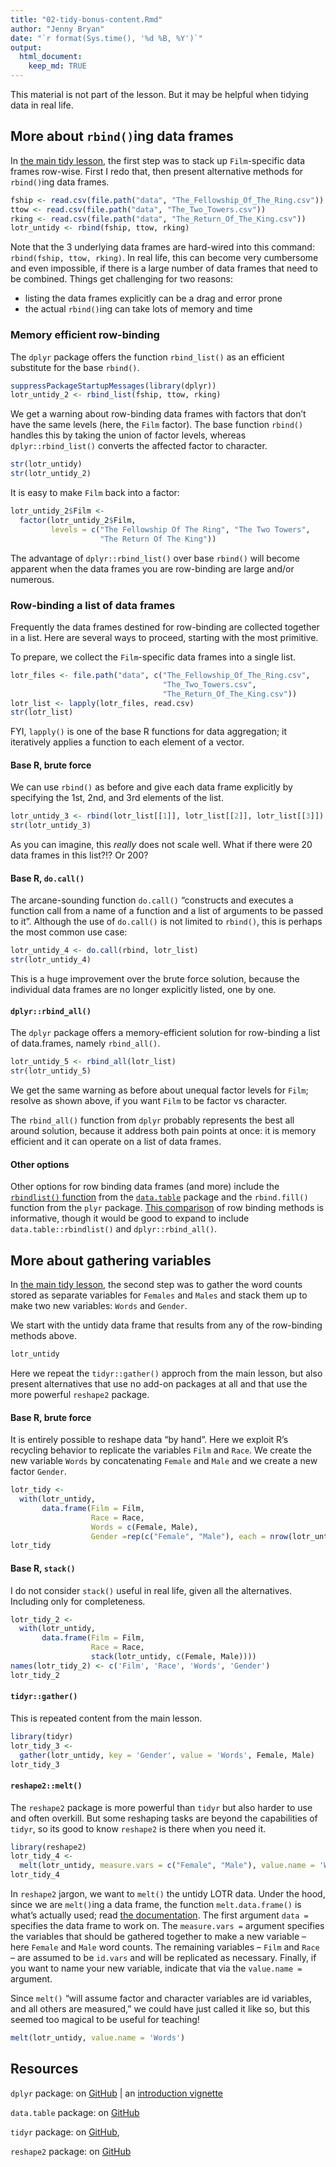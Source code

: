 ```yaml
---
title: "02-tidy-bonus-content.Rmd"
author: "Jenny Bryan"
date: "`r format(Sys.time(), '%d %B, %Y')`"
output:
  html_document:
    keep_md: TRUE
---
```


This material is not part of the lesson. But it may be helpful when tidying data in real life.

## More about `rbind()`ing data frames

In [the main tidy lesson](01-tidy.md), the first step was to stack up `Film`-specific data frames row-wise. First I redo that, then present alternative methods for `rbind()`ing data frames.

```r
fship <- read.csv(file.path("data", "The_Fellowship_Of_The_Ring.csv"))
ttow <- read.csv(file.path("data", "The_Two_Towers.csv"))
rking <- read.csv(file.path("data", "The_Return_Of_The_King.csv"))  
lotr_untidy <- rbind(fship, ttow, rking)
```

Note that the 3 underlying data frames are hard-wired into this command: `rbind(fship, ttow, rking)`. In real life, this can become very cumbersome and even impossible, if there is a large number of data frames that need to be combined. Things get challenging for two reasons:

  * listing the data frames explicitly can be a drag and error prone
  * the actual `rbind()`ing can take lots of memory and time
  
### Memory efficient row-binding

The `dplyr` package offers the function `rbind_list()` as an efficient substitute for the base `rbind()`.

```r
suppressPackageStartupMessages(library(dplyr))
lotr_untidy_2 <- rbind_list(fship, ttow, rking)
```

We get a warning about row-binding data frames with factors that don't have the same levels (here, the `Film` factor). The base function `rbind()` handles this by taking the union of factor levels, whereas `dplyr::rbind_list()` converts the affected factor to character.

```r
str(lotr_untidy)
str(lotr_untidy_2)
```

It is easy to make `Film` back into a factor:

```r
lotr_untidy_2$Film <-
  factor(lotr_untidy_2$Film,
         levels = c("The Fellowship Of The Ring", "The Two Towers",
                    "The Return Of The King"))
```

The advantage of `dplyr::rbind_list()` over base `rbind()` will become apparent when the data frames you are row-binding are large and/or numerous. 

### Row-binding a list of data frames

Frequently the data frames destined for row-binding are collected together in a list. Here are several ways to proceed, starting with the most primitive.

To prepare, we collect the `Film`-specific data frames into a single list.

```r
lotr_files <- file.path("data", c("The_Fellowship_Of_The_Ring.csv",
                                  "The_Two_Towers.csv",
                                  "The_Return_Of_The_King.csv"))
lotr_list <- lapply(lotr_files, read.csv)
str(lotr_list)
```

FYI, `lapply()` is one of the base R functions for data aggregation; it iteratively applies a function to each element of a vector.

#### Base R, brute force

We can use `rbind()` as before and give each data frame explicitly by specifying the 1st, 2nd, and 3rd elements of the list.

```r
lotr_untidy_3 <- rbind(lotr_list[[1]], lotr_list[[2]], lotr_list[[3]])
str(lotr_untidy_3)
```

As you can imagine, this *really* does not scale well. What if there were 20 data frames in this list?!? Or 200?

#### Base R, `do.call()`

The arcane-sounding function `do.call()` "constructs and executes a function call from a name of a function and a list of arguments to be passed to it". Although the use of `do.call()` is not limited to `rbind()`, this is perhaps the most common use case:

```r
lotr_untidy_4 <- do.call(rbind, lotr_list)
str(lotr_untidy_4)
```

This is a huge improvement over the brute force solution, because the individual data frames are no longer explicitly listed, one by one.

#### `dplyr::rbind_all()`

The `dplyr` package offers a memory-efficient solution for row-binding a list of data.frames, namely `rbind_all()`.

```r
lotr_untidy_5 <- rbind_all(lotr_list)
str(lotr_untidy_5)
```

We get the same warning as before about unequal factor levels for `Film`; resolve as shown above, if you want `Film` to be factor vs character.

The `rbind_all()` function from `dplyr` probably represents the best all around solution, because it address both pain points at once: it is memory efficient and it can operate on a list of data frames.

#### Other options

Other options for row binding data frames (and more) include the [`rbindlist()` function](http://stackoverflow.com/questions/15673550/why-is-rbindlist-better-than-rbind) from the [`data.table`](https://github.com/Rdatatable/data.table/) package and the `rbind.fill()` function from the `plyr` package. [This comparison](http://rcrastinate.blogspot.ca/2013/05/the-rbinding-race-for-vs-docall-vs.html) of row binding methods is informative, though it would be good to expand to include `data.table::rbindlist()` and `dplyr::rbind_all()`.

## More about gathering variables

In [the main tidy lesson](01-tidy.md), the second step was to gather the word counts stored as separate variables for `Females` and `Males` and stack them up to make two new variables: `Words` and `Gender`.

We start with the untidy data frame that results from any of the row-binding methods above.

```r
lotr_untidy
```

Here we repeat the `tidyr::gather()` approch from the main lesson, but also present alternatives that use no add-on packages at all and that use the more powerful `reshape2` package.

#### Base R, brute force

It is entirely possible to reshape data "by hand". Here we exploit R's recycling behavior to replicate the variables `Film` and `Race`. We create the new variable `Words` by concatenating `Female` and `Male` and we create a new factor `Gender`.

```r
lotr_tidy <-
  with(lotr_untidy,
       data.frame(Film = Film,
                  Race = Race,
                  Words = c(Female, Male),
                  Gender =rep(c("Female", "Male"), each = nrow(lotr_untidy))))
lotr_tidy
```

#### Base R, `stack()`

I do not consider `stack()` useful in real life, given all the alternatives. Including only for completeness.

```r
lotr_tidy_2 <-
  with(lotr_untidy,
       data.frame(Film = Film,
                  Race = Race,
                  stack(lotr_untidy, c(Female, Male))))
names(lotr_tidy_2) <- c('Film', 'Race', 'Words', 'Gender')
lotr_tidy_2
```

#### `tidyr::gather()`

This is repeated content from the main lesson.

```r
library(tidyr)
lotr_tidy_3 <-
  gather(lotr_untidy, key = 'Gender', value = 'Words', Female, Male)
lotr_tidy_3
```

#### `reshape2::melt()`

The `reshape2` package is more powerful than `tidyr` but also harder to use and often overkill. But some reshaping tasks are beyond the capabilities of `tidyr`, so its good to know `reshape2` is there when you need it.

```r
library(reshape2)
lotr_tidy_4 <-
  melt(lotr_untidy, measure.vars = c("Female", "Male"), value.name = 'Words')
lotr_tidy_4
```

In `reshape2` jargon, we want to `melt()` the untidy LOTR data. Under the hood, since we are `melt()`ing a data frame, the function `melt.data.frame()` is what's  actually used; read [the documentation](http://www.rdocumentation.org/packages/reshape2/functions/melt.data.frame). The first argument `data =` specifies the data frame to work on. The `measure.vars =` argument specifies the variables that should be gathered together to make a new variable -- here `Female` and `Male` word counts. The remaining variables -- `Film` and `Race` -- are assumed to be `id.vars` and will be replicated as necessary. Finally, if you want to name your new variable, indicate that via the `value.name =` argument.

Since `melt()` "will assume factor and character variables are id variables, and all others are measured," we could have just called it like so, but this seemed too magical to be useful for teaching!

```r
melt(lotr_untidy, value.name = 'Words')
```

## Resources

`dplyr` package: on [GitHub](https://github.com/hadley/dplyr) | an [introduction vignette](http://cran.rstudio.com/web/packages/dplyr/vignettes/introduction.html)

`data.table` package: on [GitHub](https://github.com/Rdatatable/data.table/)

`tidyr` package: on [GitHub](https://github.com/hadley/tidyr),

`reshape2` package: on [GitHub](https://github.com/hadley/reshape)